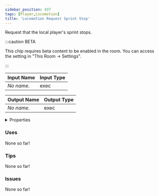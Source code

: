 ```yaml
---
sidebar_position: 437
tags: [Player,Locomotion]
title: 'Locomotion Request Sprint Stop'
---
```


Request that the local player's sprint stops.

:::caution BETA

This chip requires beta content to be enabled in the room. You can access the setting in "This Room -> Settings".

:::


<EsbSvg />

| Input Name | Input Type |
|-----------|-----------|
| *No name.* | exec |

| Output Name | Output Type |
|-----------|-----------|
| *No name.* | exec |


<details>
  <summary>Properties</summary>
  <div>
    <div>
    <table>
      <thead>
        <tr>
          <th>Is beta required?</th>
          <th>✅</th>
        </tr>
        <tr>
          <th>Is this chip a trolling risk?</th>
          <th>✅</th>
        </tr>
        <tr>
          <th>Is this chip a role assignment risk?</th>
          <th>❌</th>
        </tr>
        <tr>
          <th>Chip UUID</th>
          <th>804ac85f-1cd7-4da6-b81b-739971cfc387</th>
        </tr>
      </thead>
    </table>
    </div>
  </div>
</details>

### Uses

None so far!

### Tips

None so far!

### Issues

None so far!